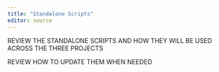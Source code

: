 ```yaml
---
title: "Standalone Scripts"
editor: source
---
```


REVIEW THE STANDALONE SCRIPTS AND HOW THEY WILL BE USED ACROSS THE THREE PROJECTS

REVIEW HOW TO UPDATE THEM WHEN NEEDED
